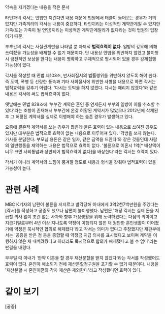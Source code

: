 약속을 지키겠다는 내용을 적은 문서

타인과의 각서는 민법만 지킨다면 내용 때문에 법원에서 태클이 들어오는 경우가 거의 없지만 가족끼리의 각서는 내용이 중요하다. 타인끼리는 이성적인 계약관계일 수 있지만 가족(또는 가족이 될 연인)끼리는 이성적인 계약관계일리가 없다라는 것이 법원의 입장이기 때문.

부부간의 각서는 사실관계만을 나타낼 뿐 자체적 '''법적효력이 없다'''. 일방의 강요에 의해 쓰여졌을 가능성을 배제할 수 없기 때문이다. 단 내용상 민법을 위반하지 않았고 불이행시 금전적인 보상을 한다는 내용이 명확하고 구체적으로 명시되어 있을 경우 강제집행 가능성이 있다.

각서를 작성할 때 민법 제103조, 반사회질서의 법률행위를 위반하지 않도록 해야 한다. 즉 도박, 폭행 등 선량한 풍속과 기타 사회질서에 위반한 사항을 내용으로 하면 각서는 법적효력을 갖추기 어렵다. '다시는 도박을 하지 않겠다. 다시는 때리지 않겠다'와 같은 내용은 각서에 써도 법적효력이 없다.

옛날에는 민법 828조에 '부부간 계약은 혼인 중 언제든지 부부의 일방이 이를 취소할 수 있다'라는 조항이 존재해서 부부간에 온갖 허황된 계약서가 많았으나 2012년에 삭제된 후 그 허황된 계약서를 실제로 이행해야 하는 슬픈 경우가 발생하고 있다.   

요즘에 결혼적 계약서를 쓰는 경우가 많은데 물론 효력이 있는 내용으로 쓰여진 경우도 있지만 대부분은 법적으로 효력이 없는 내용으로 이루어져 있다. '각방을 쓰지 않는다. 가사를 분담한다. 부모님 용돈은 같은 일자, 같은 금액을 드린다'와 같은 것들인데 사람의 일반행동을 제약하는 내용은 법적으로 효력이 없다.
'불륜으로 이혼시 1억[* 배상액이 너무 크면 사회통념과 상반되어 법적효력이 없다]을 배상한다'라는 각서는 효력이 있다.  

각서가 아니라 계약서의 느낌이 풍겨질 정도로 내용과 형식을 갖춰야 법적효력이 있을 가능성이 높다. 
= 관련 사례 =
MBC K기자의 남편이 불륜을 저지르고 발각당해 아내에게 3억2천7백만원을 주겠다는 [각서]를 작성하고 공증도 했으나 남편이 불이행했다. 남편은 '해당 각서는 실제 돈을 지급할 의사 없이 조건 없는 사과와 향후 가정생활을 위해 노력하겠다는 다짐의 의미이고 지급기일로부터 4년 이상 지나도록 약정이 이행되지 않은 채 원만한 혼인생활이 이어졌기에 약정은 묵시적인 합의로 해제됐다'라고 각서는 의미가 없다고 주장했지만 재판부에서는 '공증을 받은 점 등을 종합할 때 약정금 지급 의사를 표시했다고 보이며 계약을 이행하지 않은 채 내버려뒀다고 하더라도 묵시적으로 합의가 해제됐다고 볼 수 없다'라는 판결을 내렸다.

부부일 때 아내가 '만약 이혼을 할 경우 재산분할을 받지 않겠다'라는 각서를 작성했어도 효력이 없다. 혼인이 해소되기 전에 재산분할청구권을 포기할 수 없기 때문이다. 내용을 '재산분할 시 혼인이전의 각자 재산은 제외한다'라고 작성했다면 효력이 있다.


= 같이 보기 =
[공증]
